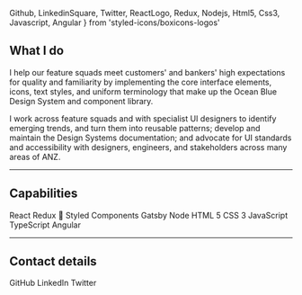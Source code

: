   Github,
  LinkedinSquare,
  Twitter,
  ReactLogo,
  Redux,
  Nodejs,
  Html5,
  Css3,
  Javascript,
  Angular
} from 'styled-icons/boxicons-logos'



## What I do

I help our feature squads meet customers' and bankers' high expectations
for quality and familiarity by implementing the core interface elements,
icons, text styles, and uniform terminology that make up the Ocean Blue
Design System and component library.

I work across feature squads and with specialist UI designers to identify
emerging trends, and turn them into reusable patterns; develop and
maintain the Design Systems documentation; and advocate for UI standards
and accessibility with designers, engineers, and stakeholders across many
areas of ANZ.

---

## Capabilities

<ContactLink href='https://reactjs.org/' color='#00d8ff' dark>
  <ReactLogo size='48' /> React
</ContactLink>
<ContactLink href='https://redux.js.org/' color='#764abc'>
  <Redux size='48' /> Redux
</ContactLink>
<ContactLink href='https://styled-components.com/' color='rgb(219, 112, 147)'>
  💅 Styled Components
</ContactLink>
<ContactLink href='https://www.gatsbyjs.org/' color='#663399'>
  <SvgLogoImg src={gatsbyLogo} alt='Gatsby JS Logo' /> Gatsby
</ContactLink>
<ContactLink href='https://nodejs.org/en/' color='#43853d'>
  <Nodejs size='48' /> Node
</ContactLink>
<ContactLink
  href='https://developer.mozilla.org/en-US/docs/Web/Guide/HTML/HTML5'
  color='#e34f26'
>
  <Html5 size='48' /> HTML 5
</ContactLink>
<ContactLink
  href='https://developer.mozilla.org/en-US/docs/Web/CSS/CSS3'
  color='rgb(32, 98, 175)'
>
  <Css3 size='48' /> CSS 3
</ContactLink>
<ContactLink
  href='https://developer.mozilla.org/en-US/docs/Web/JavaScript'
  color='#f7df1e'
  dark
>
  <Javascript size='48' /> JavaScript
</ContactLink>
<ContactLink
  href='https://www.typescriptlang.org/'
  color='#007ACD'
>
  <SvgLogoImg src={typescriptLogo} alt='TypeScript Logo' /> TypeScript
</ContactLink>
<ContactLink href='https://angularjs.org/' color='#b52e31'>
  <Angular size='48' /> Angular
</ContactLink>

---

## Contact details

<ContactLink href='https://github.com/loliver' color='#333'>
  <Github size='48' /> GitHub
</ContactLink>
<ContactLink
  href='https://www.linkedin.com/in/oliver-gassman-79193515/'
  color='#0077b5'
>
  <LinkedinSquare size='48' /> LinkedIn
</ContactLink>
<ContactLink href='https://twitter.com/lololololiver' color='#1da1f2' dark>
  <Twitter size='48' /> Twitter
</ContactLink>
